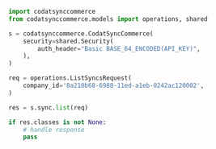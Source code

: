 ```python List.py
import codatsynccommerce
from codatsynccommerce.models import operations, shared

s = codatsynccommerce.CodatSyncCommerce(
    security=shared.Security(
        auth_header="Basic BASE_64_ENCODED(API_KEY)",
    ),
)

req = operations.ListSyncsRequest(
    company_id='8a210b68-6988-11ed-a1eb-0242ac120002',
)

res = s.sync.list(req)

if res.classes is not None:
    # handle response
    pass
```
